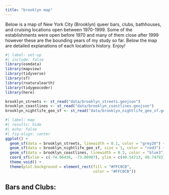 ```yaml
---
title: "brooklyn map"
---
```

Below is a map of New York City (Brooklyn) queer bars, clubs, bathhouses, and cruising locations open between 1970-1999. Some of the establishments were open before 1970 and many of them close after 1999 however these are the bounding years of my study so far. Below the map are detailed explanations of each location's history. Enjoy!

```r
#| label: set-up
#| include: false
library(osmdata)
library(mapview)
library(tidyverse)
library(sf)
library(rnaturalearth)
library(tidygeocoder)
library(here)

brooklyn_streets <- st_read("data/brooklyn_streets.geojson")
brooklyn_coastlines <- st_read("data/brooklyn_coastlines.geojson")
brooklyn_nightlife_geo_sf <- st_read("data/brooklyn_nightlife_geo_sf.geojson")
```

```r
#| label: map 
#| results: hide
#| echo: false
#| fig-align: center
ggplot() +
  geom_sf(data = brooklyn_streets, linewidth = 0.1, color = "grey20") +
  geom_sf(data = brooklyn_nightlife_geo_sf, size = 1, color = "red3") +
  geom_sf(data = brooklyn_coastlines, linewidth = 0.3, color = "blue3") +
  coord_sf(xlim = c(-74.06438, -73.80907), ylim = c(40.54713, 40.74793))+
  theme_void() +
  theme(plot.background = element_rect(fill = "#FFC0CB",
                                       color = "#FFC0CB"))
```

## Bars and Clubs:
